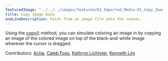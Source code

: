 ---
featuredImage: "../../../images/featured/03_Imported_Media-01_Copy_Image_Data-thumbnail.png"
title: Copy Image Data
oneLineDescription: Paint from an image file onto the canvas.
---

Using the <a href="https://p5js.org/reference/#/p5/copy" target="_blank">copy()</a> 
method, you can simulate coloring an image in by copying an image of the colored 
image on top of the black-and-white image wherever the cursor is dragged.

Contributors: <a href="https://github.com/Acha0203" target="_blank">Acha</a>, <a href="https://github.com/calebfoss" target="_blank">Caleb Foss</a>, <a href="https://github.com/katlich112358" target="_blank">Kathryn Lichlyter</a>, <a href="https://github.com/limzykenneth" target="_blank">Kenneth Lim</a>